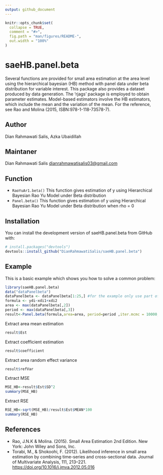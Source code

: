 ```yaml
---
output: github_document
---
```


<!-- README.md is generated from README.Rmd. Please edit that file -->

```r
knitr::opts_chunk$set(
  collapse = TRUE,
  comment = "#>",
  fig.path = "man/figures/README-",
  out.width = "100%"
)
```

# saeHB.panel.beta

Several functions are provided for small area estimation at
the area level using the hierarchical bayesian (HB) method with panel
data under beta distribution for variable interest. This package also
provides a dataset produced by data generation. The 'rjags' package is
employed to obtain parameter estimates. Model-based estimators involve
the HB estimators, which include the mean and the variation of the
mean. For the reference, see Rao and Molina (2015, ISBN:978-1-118-73578-7).

## Author
Dian Rahmawati Salis, Azka Ubaidillah

## Maintaner
Dian Rahmawati Salis <dianrahmawatisalis03@gmail.com>

## Function
* `RaoYuAr1.beta()` This function gives estimation of y using Hierarchical Bayesian Rao Yu Model under Beta distribution
* `Panel.beta()` This function gives estimation of y using Hierarchical Bayesian Rao Yu Model under Beta distribution when rho = 0

## Installation
You can install the development version of saeHB.panel.beta from GitHub with:
``` r
# install.packages("devtools")
devtools::install_github("DianRahmawatiSalis/saeHB.panel.beta")
```

## Example

This is a basic example which shows you how to solve a common problem:

```r
library(saeHB.panel.beta)
data("dataPanelbeta")
dataPanelbeta <- dataPanelbeta[1:25,] #for the example only use part of the dataset
formula <- ydi~xdi1+xdi2 
area <- max(dataPanelbeta[,2])
period <- max(dataPanelbeta[,3])
result<-Panel.beta(formula,area=area, period=period ,iter.mcmc = 10000,thin=5,burn.in = 1000,data=dataPanelbeta)
```

Extract area mean estimation
```r
result$Est
```

Extract coefficient estimation
```r
result$coefficient
```

Extract area random effect variance
```r
result$refVar
```

Extract MSE
```r
MSE_HB<-result$Est$SD^2
summary(MSE_HB)
```

Extract RSE
```r
RSE_HB<-sqrt(MSE_HB)/result$Est$MEAN*100
summary(RSE_HB)
```

## References

* Rao, J.N.K & Molina. (2015). Small Area Estimation 2nd Edition. New York: John Wiley and Sons, Inc.
* Torabi, M., & Shokoohi, F. (2012). Likelihood inference in small area estimation by combining time-series and cross-sectional data. Journal of Multivariate Analysis, 111, 213–221. <https://doi.org/10.1016/j.jmva.2012.05.016>

